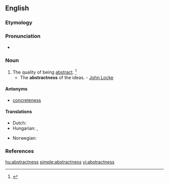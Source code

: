 ==English==

===Etymology===
{{suffix|abstract|ness}}

===Pronunciation===
* {{a|US}} {{IPA|/æbˈstræk.nəs/|/æbˈstrækt.nəs/}}

===Noun===
{{en-noun|es}}

# The quality of being [[abstract]]. {{defdate|First attested in the late 16<sup>th</sup> century.}}<ref name=SOED>{{reference-book | last =| first = | authorlink =  | coauthors =  | editor =Brown, Lesley  | others =  | title = The Shorter Oxford English Dictionary | origdate =  | origyear = 1933| origmonth =  | url =  | format =  | accessdate =  | accessyear =  | accessmonth =  | edition = 5th | date =  | year =2003| month =  | publisher =Oxford University Press  | location =Oxford, UK | language =  | id =  | doi = | isbn =978-0-19-860575-7 | lccn = | ol = | pages =10| chapter =  | chapterurl =  | quote =}}</ref>
#* The '''abstractness''' of the ideas. - [[w:John Locke|John Locke]]

====Antonyms====
* [[concreteness]]

====Translations====
{{trans-top|the quality of being abstract}}
* Dutch: {{t-|nl|abstractheid|f}}
* Hungarian: {{t+|hu|elvontság}}, {{t+|hu|absztraktság}}
{{trans-mid}}
* Norwegian: {{t+|nb|abstrakthet|m|f}}
{{trans-bottom}}

===References===
<references/>

[[hu:abstractness]]
[[simple:abstractness]]
[[vi:abstractness]]